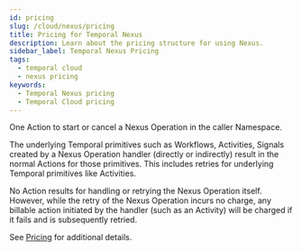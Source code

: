 ```yaml
---
id: pricing
slug: /cloud/nexus/pricing
title: Pricing for Temporal Nexus
description: Learn about the pricing structure for using Nexus. 
sidebar_label: Temporal Nexus Pricing
tags:
  - temporal cloud
  - nexus pricing
keywords:
  - Temporal Nexus pricing
  - Temporal Cloud pricing
---
```


One Action to start or cancel a Nexus Operation in the caller Namespace.

The underlying Temporal primitives such as Workflows, Activities, Signals created by a Nexus Operation handler (directly or indirectly) result in the normal Actions for those primitives.
This includes retries for underlying Temporal primitives like Activities.

No Action results for handling or retrying the Nexus Operation itself. 
However, while the retry of the Nexus Operation incurs no charge, any billable action initiated by the handler (such as an Activity) will be charged if it fails and is subsequently retried.

See [Pricing](/cloud/pricing) for additional details.
